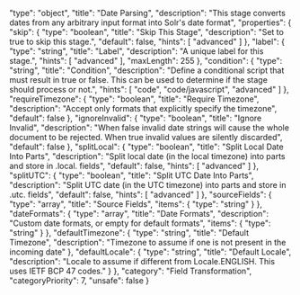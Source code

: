   "type": "object",
  "title": "Date Parsing",
  "description": "This stage converts dates from any arbitrary input format into Solr's date format",
  "properties": {
    "skip": {
      "type": "boolean",
      "title": "Skip This Stage",
      "description": "Set to true to skip this stage.",
      "default": false,
      "hints": [
        "advanced"
      ]
    },
    "label": {
      "type": "string",
      "title": "Label",
      "description": "A unique label for this stage.",
      "hints": [
        "advanced"
      ],
      "maxLength": 255
    },
    "condition": {
      "type": "string",
      "title": "Condition",
      "description": "Define a conditional script that must result in true or false. This can be used to determine if the stage should process or not.",
      "hints": [
        "code",
        "code/javascript",
        "advanced"
      ]
    },
    "requireTimezone": {
      "type": "boolean",
      "title": "Require Timezone",
      "description": "Accept only formats that explicitly specify the timezone",
      "default": false
    },
    "ignoreInvalid": {
      "type": "boolean",
      "title": "Ignore Invalid",
      "description": "When false invalid date strings will cause the whole document to be rejected. When true invalid values are silently discarded",
      "default": false
    },
    "splitLocal": {
      "type": "boolean",
      "title": "Split Local Date Into Parts",
      "description": "Split local date (in the local timezone) into parts and store in <part>.local.<sourceField> fields",
      "default": false,
      "hints": [
        "advanced"
      ]
    },
    "splitUTC": {
      "type": "boolean",
      "title": "Split UTC Date Into Parts",
      "description": "Split UTC date (in the UTC timezone) into parts and store in <part>.utc.<sourceField> fields",
      "default": false,
      "hints": [
        "advanced"
      ]
    },
    "sourceFields": {
      "type": "array",
      "title": "Source Fields",
      "items": {
        "type": "string"
      }
    },
    "dateFormats": {
      "type": "array",
      "title": "Date Formats",
      "description": "Custom date formats, or empty for default formats",
      "items": {
        "type": "string"
      }
    },
    "defaultTimezone": {
      "type": "string",
      "title": "Default Timezone",
      "description": "Timezone to assume if one is not present in the incoming date"
    },
    "defaultLocale": {
      "type": "string",
      "title": "Default Locale",
      "description": "Locale to assume if different from Locale.ENGLISH. This uses IETF BCP 47 codes."
    }
  },
  "category": "Field Transformation",
  "categoryPriority": 7,
  "unsafe": false
}
